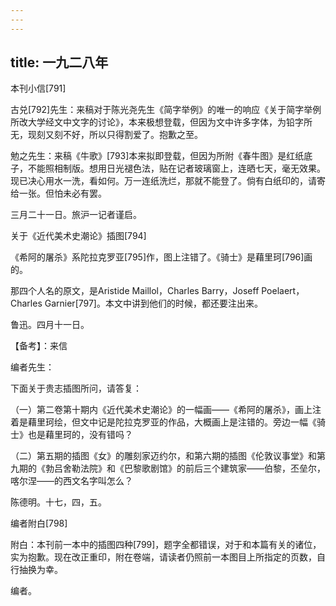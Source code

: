 ```yaml
---
---
---
```

title: 一九二八年
---




本刊小信[791]


古兑[792]先生：来稿对于陈光尧先生《简字举例》的唯一的响应《关于简字举例所改大学经文中文字的讨论》，本来极想登载，但因为文中许多字体，为铅字所无，现刻又刻不好，所以只得割爱了。抱歉之至。

勉之先生：来稿《牛歌》[793]本来拟即登载，但因为所附《春牛图》是红纸底子，不能照相制版。想用日光褪色法，贴在记者玻璃窗上，连晒七天，毫无效果。现已决心用水一洗，看如何。万一连纸洗烂，那就不能登了。倘有白纸印的，请寄给一张。但怕未必有罢。

三月二十一日。旅沪一记者谨启。





关于《近代美术史潮论》插图[794]


《希阿的屠杀》系陀拉克罗亚[795]作，图上注错了。《骑士》是藉里珂[796]画的。

那四个人名的原文，是Aristide Maillol，Charles Barry，Joseff Poelaert，Charles Garnier[797]。本文中讲到他们的时候，都还要注出来。

鲁迅。四月十一日。

【备考】：来信

编者先生：

下面关于贵志插图所问，请答复：

（一）第二卷第十期内《近代美术史潮论》的一幅画——《希阿的屠杀》，画上注着是藉里珂绘，但文中记是陀拉克罗亚的作品，大概画上是注错的。旁边一幅《骑士》也是藉里珂的，没有错吗？

（二）第五期的插图《女》的雕刻家迈约尔，和第六期的插图《伦敦议事堂》和第九期的《勃吕舍勒法院》和《巴黎歌剧馆》的前后三个建筑家——伯黎，丕垒尔，喀尔涅——的西文名字叫怎么？

陈德明。十七，四，五。





编者附白[798]


附白：本刊前一本中的插图四种[799]，题字全都错误，对于和本篇有关的诸位，实为抱歉。现在改正重印，附在卷端，请读者仍照前一本图目上所指定的页数，自行抽换为幸。

编者。